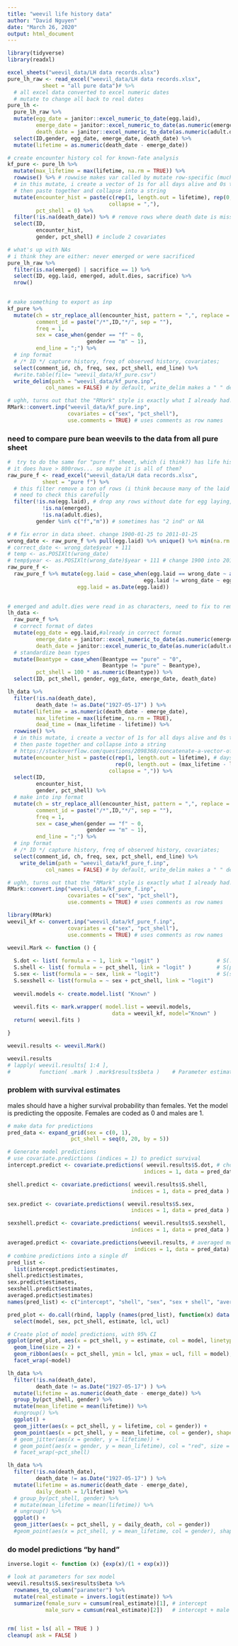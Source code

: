 ```yaml
---
title: "weevil life history data"
author: "David Nguyen"
date: "March 26, 2020"
output: html_document
---
```


```r
library(tidyverse)
library(readxl)
```

```r
excel_sheets("weevil_data/LH data records.xlsx")
pure_lh_raw <- read_excel("weevil_data/LH data records.xlsx",
           sheet = "all pure data")# %>% 
  # all excel data converted to excel numeric dates
  # mutate to change all back to real dates
pure_lh <- 
  pure_lh_raw %>%
  mutate(egg_date = janitor::excel_numeric_to_date(egg.laid),
         emerge_date = janitor::excel_numeric_to_date(as.numeric(emerged) ),
         death_date = janitor::excel_numeric_to_date(as.numeric(adult.dies) )) %>% 
  select(ID,gender, egg_date, emerge_date, death_date) %>%
  mutate(lifetime = as.numeric(death_date - emerge_date)) 

# create encounter history col for known-fate analysis
kf_pure <- pure_lh %>%
  mutate(max_lifetime = max(lifetime, na.rm = TRUE)) %>%
  rowwise() %>% # rowwise makes var called by mutate row-specific (much handier  than group_by on the row number)
  # in this mutate, i create a vector of 1s for all days alive and 0s to pad days dead (up to max_lifetime)
  # then paste together and collapse into a string
  mutate(encounter_hist = paste(c(rep(1, length.out = lifetime), rep(0, length.out = (max_lifetime - lifetime) )), # https://stackoverflow.com/questions/2098368/concatenate-a-vector-of-strings-character
                                collapse = ","),
         pct_shell = 0) %>%
  filter(!is.na(death_date)) %>% # remove rows where death date is missing (these weevils were sacrificed)
  select(ID, 
         encounter_hist, 
         gender, pct_shell) # include 2 covariates

# what's up with NAs
# i think they are either: never emerged or were sacrificed
pure_lh_raw %>%
  filter(is.na(emerged) | sacrifice == 1) %>%
  select(ID, egg.laid, emerged, adult.dies, sacrifice) %>%
  nrow()
  
```

```r
# make something to export as inp
kf_pure %>%
  mutate(ch = str_replace_all(encounter_hist, pattern = ",", replace = ""),
         comment_id = paste("/*",ID,"*/", sep = ""),
         freq = 1,
         sex = case_when(gender == "f" ~ 0,
                         gender == "m" ~ 1),
         end_line = ";") %>%
  # inp format
  # /* ID */ capture history, freq of observed history, covariates;
  select(comment_id, ch, freq, sex, pct_shell, end_line) %>%
  #write.table(file= "weevil_data/kf_pure.csv")
  write_delim(path = "weevil_data/kf_pure.inp",
            col_names = FALSE) # by default, write_delim makes a " " delimited txt file

# ughh, turns out that the "RMark" style is exactly what I already had! no point in doing all the work to make an INP format file!
RMark::convert.inp("weevil_data/kf_pure.inp",
                   covariates = c("sex", "pct_shell"),
                   use.comments = TRUE) # uses comments as row names
```

### need to compare pure bean weevils to the data from all pure sheet

```r
#  try to do the same for "pure f" sheet, which (i think?) has life history data for all treatments
# it does have > 800rows... so maybe it is all of them?
raw_pure_f <- read_excel("weevil_data/LH data records.xlsx",
           sheet = "pure f") %>%
  # this filter remove a ton of rows (i think because many of the laid eggs never emerge?)
  # need to check this carefully
  filter(!is.na(egg.laid), # drop any rows without date for egg laying, emergence, or adult death
           !is.na(emerged),
           !is.na(adult.dies),
         gender %in% c("f","m")) # sometimes has "2 ind" or NA

# # fix error in data sheet. change 1900-01-25 to 2011-01-25
wrong_date <- raw_pure_f %>% pull(egg.laid) %>% unique() %>% min(na.rm = TRUE)
# correct_date <- wrong_date$year + 111
# temp <- as.POSIXlt(wrong_date)
# temp$year <- as.POSIXlt(wrong_date)$year + 111 # change 1900 into 2011 (technically, we're adding 0 + 111 here, since 1900 is indexed as 0)
raw_pure_f <-
  raw_pure_f %>% mutate(egg.laid = case_when(egg.laid == wrong_date ~ as.POSIXct("2011-01-25"), # wrong timezone (CST instead of UTC)
                                           egg.laid != wrong_date ~ egg.laid),
                      egg.laid = as.Date(egg.laid))
                         

# emerged and adult.dies were read in as characters, need to fix to remove remaining NAs
lh_data <- 
  raw_pure_f %>%
  # correct format of dates
  mutate(egg_date = egg.laid,#already in correct format
         emerge_date = janitor::excel_numeric_to_date(as.numeric(emerged) ),
         death_date = janitor::excel_numeric_to_date(as.numeric(adult.dies) )) %>%
  # standardize bean types
  mutate(Beantype = case_when(Beantype == "pure" ~ "0",
                              Beantype != "pure" ~ Beantype),
         pct_shell = 100 * as.numeric(Beantype)) %>%
  select(ID, pct_shell, gender, egg_date, emerge_date, death_date)

lh_data %>%
  filter(!is.na(death_date),
         death_date != as.Date("1927-05-17") ) %>%
  mutate(lifetime = as.numeric(death_date - emerge_date),
         max_lifetime = max(lifetime, na.rm = TRUE),
         dead_time = (max_lifetime - lifetime)) %>%
  rowwise() %>% 
  # in this mutate, i create a vector of 1s for all days alive and 0s to pad days dead (up to max_lifetime)
  # then paste together and collapse into a string
  # https://stackoverflow.com/questions/2098368/concatenate-a-vector-of-strings-character
  mutate(encounter_hist = paste(c(rep(1, length.out = lifetime), # days alive
                                  rep(0, length.out = (max_lifetime - lifetime + 1) )), # days dead (need to add an extra zero so there are no encounter histories of just 1s) 
                                collapse = ",")) %>%
  select(ID, 
         encounter_hist, 
         gender, pct_shell) %>%
  # make into inp format
  mutate(ch = str_replace_all(encounter_hist, pattern = ",", replace = ""),
         comment_id = paste("/*",ID,"*/", sep = ""),
         freq = 1,
         sex = case_when(gender == "f" ~ 0,
                         gender == "m" ~ 1),
         end_line = ";") %>%
  # inp format
  # /* ID */ capture history, freq of observed history, covariates;
  select(comment_id, ch, freq, sex, pct_shell, end_line) %>%
    write_delim(path = "weevil_data/kf_pure_f.inp",
            col_names = FALSE) # by default, write_delim makes a " " delimited txt file

# ughh, turns out that the "RMark" style is exactly what I already had! no point in doing all the work to make an INP format file!
RMark::convert.inp("weevil_data/kf_pure_f.inp",
                   covariates = c("sex", "pct_shell"),
                   use.comments = TRUE) # uses comments as row names
```

```r
library(RMark)
weevil_kf <- convert.inp("weevil_data/kf_pure_f.inp",
                   covariates = c("sex", "pct_shell"),
                   use.comments = TRUE) # uses comments as row names

weevil.Mark <- function () {
  
  S.dot <- list( formula = ~ 1, link = "logit" )                  # S(.) constant survival
  S.shell <- list( formula = ~ pct_shell, link = "logit" )        # S(percent peanut shell)
  S.sex <- list(formula = ~ sex, link = "logit")                  # S(sex of weevil)
  S.sexshell <- list(formula = ~ sex + pct_shell, link = "logit")
  
  weevil.models <- create.model.list( "Known" )
  
  weevil.fits <- mark.wrapper( model.list = weevil.models, 
                                 data = weevil_kf, model="Known" )
  return( weevil.fits )

}

weevil.results <- weevil.Mark()
```

```r
weevil.results                                                          
# lapply( weevil.results[ 1:4 ], 
#         function( .mark ) .mark$results$beta )    # Parameter estimates
```

### problem with survival estimates
males should have a higher survival probability than females. Yet the model is predicting the opposite. Females are coded as 0 and males are 1.

```r
# make data for predictions
pred_data <- expand_grid(sex = c(0, 1),
                    pct_shell = seq(0, 20, by = 5))

# Generate model predictions
# use covariate.predictions (indices = 1) to predict survival
intercept.predict <- covariate.predictions( weevil.results$S.dot, # choose model
                                           indices = 1, data = pred_data )

shell.predict <- covariate.predictions( weevil.results$S.shell, 
                                       indices = 1, data = pred_data )

sex.predict <- covariate.predictions( weevil.results$S.sex, 
                                       indices = 1, data = pred_data )

sexshell.predict <- covariate.predictions( weevil.results$S.sexshell, 
                                       indices = 1, data = pred_data )

averaged.predict <- covariate.predictions(weevil.results, # averaged model estimates by weight
                                        indices = 1, data = pred_data)
# combine predictions into a single df
pred_list <- 
  list(intercept.predict$estimates,
shell.predict$estimates,
sex.predict$estimates,
sexshell.predict$estimates,
averaged.predict$estimates)
names(pred_list) <- c("intercept", "shell", "sex", "sex + shell", "averaged")

pred_plot <- do.call(rbind, lapply (names(pred_list), function(x) data.frame(pred_list[[x]], model = x)) ) %>%
  select(model, sex, pct_shell, estimate, lcl, ucl)

# Create plot of model predictions, with 95% CI
ggplot(pred_plot, aes(x = pct_shell, y = estimate, col = model, linetype = as.character(sex) )) +
  geom_line(size = 2) +
  geom_ribbon(aes(x = pct_shell, ymin = lcl, ymax = ucl, fill = model), alpha = 0.5) +
  facet_wrap(~model)
```


```r
lh_data %>%
  filter(!is.na(death_date),
         death_date != as.Date("1927-05-17") ) %>%
  mutate(lifetime = as.numeric(death_date - emerge_date)) %>%
  group_by(pct_shell, gender) %>%
  mutate(mean_lifetime = mean(lifetime)) %>%
  #ungroup() %>%
  ggplot() +
  geom_jitter(aes(x = pct_shell, y = lifetime, col = gender)) +
  geom_point(aes(x = pct_shell, y = mean_lifetime, col = gender), shape = 3, size = 2.5, stroke = 2)
  # geom_jitter(aes(x = gender, y = lifetime)) +
  # geom_point(aes(x = gender, y = mean_lifetime), col = "red", size = 2) +
  # facet_wrap(~pct_shell)

lh_data %>%
  filter(!is.na(death_date),
         death_date != as.Date("1927-05-17") ) %>%
  mutate(lifetime = as.numeric(death_date - emerge_date),
         daily_death = 1/lifetime) %>%
  # group_by(pct_shell, gender) %>%
  # mutate(mean_lifetime = mean(lifetime)) %>%
  # ungroup() %>%
  ggplot() +
  geom_jitter(aes(x = pct_shell, y = daily_death, col = gender)) 
  #geom_point(aes(x = pct_shell, y = mean_lifetime, col = gender), shape = 3, size = 2.5, stroke = 2)
```

### do model predictions "by hand"

```r
inverse.logit <- function (x) {exp(x)/(1 + exp(x))}

# look at parameters for sex model
weevil.results$S.sex$results$beta %>%
  rownames_to_column("parameter") %>%
  mutate(real_estimate = invers.logit(estimate)) %>%
  summarize(female_surv = cumsum(real_estimate)[1], # intercept
            male_surv = cumsum(real_estimate)[2])   # intercept + male



```


```r
rm( list = ls( all = TRUE ) )
cleanup( ask = FALSE )
```

